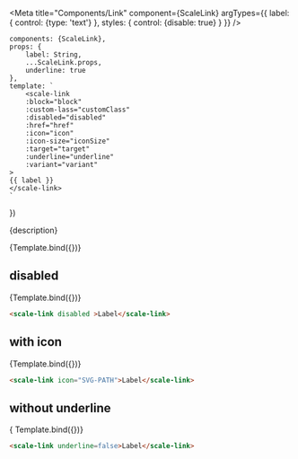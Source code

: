 
<Meta
    title="Components/Link"
    component={ScaleLink}
    argTypes={{
        label: {
            control: {type: 'text'}
        },
        styles: {
            control: {disable: true}
        }
    }}
/>

    components: {ScaleLink},
    props: {
        label: String,
        ...ScaleLink.props,
        underline: true
    },
    template: `
        <scale-link
        :block="block"
        :custom-lass="customClass"
        :disabled="disabled"
        :href="href"
        :icon="icon"
        :icon-size="iconSize"
        :target="target"
        :underline="underline"
        :variant="variant"
    >
    {{ label }}
    </scale-link>
    `
})

<Description>{description}</Description>

<Preview withSource="none">
    <Story
        name="Standard"
        args={{
            label: 'A link'
        }}>
        {Template.bind({})}
    </Story>
</Preview>

<Props story="Standard"/>

## disabled

<Preview withSource="none">
    <Story
        name="Disabled"
        args={{
            label: 'A link, disabled',
            disabled: true
        }}
    >
    {Template.bind({})}
    </Story>
</Preview>

```html
<scale-link disabled >Label</scale-link>
```


## with icon

<Preview withSource="none">
    <Story 
        name="With Icon"
        args={{
            label: 'A link, with an icon',
            icon: ICON
        }}>
        {Template.bind({})}
    </Story>
</Preview>

```html
<scale-link icon="SVG-PATH">Label</scale-link>
```

## without underline

<Preview withSource="none">
    <Story
        name="Without underline"
        args={{
            label: 'A link without underline',
            underline: false
        }}>
        { Template.bind({})}
    </Story>
</Preview>

```html
<scale-link underline=false>Label</scale-link>
```